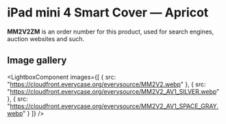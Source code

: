 
# iPad mini 4 Smart Cover — Apricot

<Callout type='info' emoji='👉🏻'>**MM2V2ZM** is an order number for this product, used for search engines, auction websites and such.</Callout>

## Image gallery

<LightboxComponent
    images={[
      {
        src: "https://cloudfront.everycase.org/everysource/MM2V2.webp"
      },
      {
        src: "https://cloudfront.everycase.org/everysource/MM2V2_AV1_SILVER.webp"
      },
      {
        src: "https://cloudfront.everycase.org/everysource/MM2V2_AV1_SPACE_GRAY.webp"
      }
    ]}
  />

